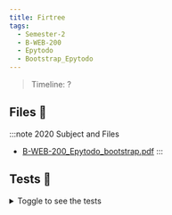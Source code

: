 ```yaml
---
title: Firtree
tags:
  - Semester-2
  - B-WEB-200
  - Epytodo
  - Bootstrap_Epytodo
---
```

> Timeline: ?


## Files 📂

:::note 2020 Subject and Files
- [B-WEB-200_Epytodo_bootstrap.pdf](https://github.com/Studio-17/Epitech-Subjects/raw/main/Semester-2/B-WEB-200/Epytodo/Bootstrap_Epytodo/B-WEB-200_Epytodo_bootstrap.pdf)
:::

## Tests 🤖
<details>
  <summary>Toggle to see the tests</summary>
  <div>
Yo
  </div>
</details>

